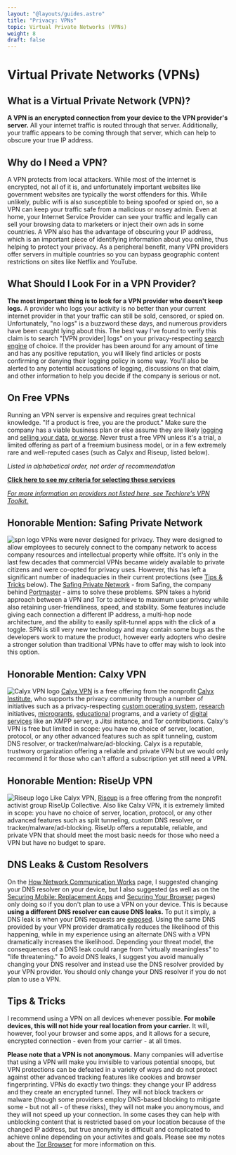 ```yaml
---
layout: "@layouts/guides.astro"
title: "Privacy: VPNs"
topic: Virtual Private Networks (VPNs)
weight: 8
draft: false
---
```



# Virtual Private Networks (VPNs)

## What is a Virtual Private Network (VPN)?

**A VPN is an encrypted connection from your device to the VPN provider's server.** All your internet traffic is routed through that server. Additionally, your traffic appears to be coming through that server, which can help to obscure your true IP address.

## Why do I Need a VPN?

A VPN protects from local attackers. While most of the internet is encrypted, not all of it is, and unfortunately important websites like government websites are typically the worst offenders for this. While unlikely, public wifi is also susceptible to being spoofed or spied on, so a VPN can keep your traffic safe from a malicious or nosey admin. Even at home, your Internet Service Provider can see your traffic and legally can sell your browsing data to marketers or inject their own ads in some countries. A VPN also has the advantage of obscuring your IP address, which is an important piece of identifying information about you online, thus helping to protect your privacy. As a peripheral benefit, many VPN providers offer servers in multiple countries so you can bypass geographic content restrictions on sites like Netflix and YouTube.

## What Should I Look For in a VPN Provider?

**The most important thing is to look for a VPN provider who doesn't keep logs.** A provider who logs your activity is no better than your current internet provider in that your traffic can still be sold, censored, or spied on. Unfortunately, "no logs" is a buzzword these days, and numerous providers have been caught lying about this. The best way I've found to verify this claim is to search "[VPN provider] logs" on your privacy-respecting [search engine](/guides/less-important/habits#search-engines) of choice. If the provider has been around for any amount of time and has any positive reputation, you will likely find articles or posts confirming or denying their logging policy in some way. You'll also be alerted to any potential accusations of logging, discussions on that claim, and other information to help you decide if the company is serious or not.

## On Free VPNs

<Highlighting variant="warning">

Running an VPN server is expensive and requires great technical knowledge. "If a product is free, you are the product." Make sure the company has a viable business plan or else assume they are likely [logging](https://www.howtogeek.com/342731/dont-use-facebooks-onavo-vpn-its-designed-to-spy-on-you/) and [selling your data](https://www.buzzfeednews.com/article/craigsilverman/vpn-and-ad-blocking-apps-sensor-tower), [or worse](https://www.makeuseof.com/tag/biggest-risks-using-free-vpns/). Never trust a free VPN unless it's a trial, a limited offering as part of a freemium business model, or in a few extremely rare and well-reputed cases (such as Calyx and Riseup, listed below).

</Highlighting>

_Listed in alphabetical order, not order of recommendation_

<ProsAndCons data={data} headingLevel={4} />

**[Click here to see my criteria for selecting these services](/criteria#vpns)**

_[For more information on providers not listed here, see Techlore's VPN Toolkit.](https://techlore.tech/vpn)_

## Honorable Mention: Safing Private Network

<img src="/images/logos/spn.png" alt="spn logo" class="float-left mx-6 w-24" /> VPNs
were never designed for privacy. They were designed to allow employees to
securely connect to the company network to access company resources and
intellectual property while offsite. It's only in the last few decades that
commercial VPNs became widely available to private citizens and were co-opted
for privacy uses. However, this has left a significant number of inadequacies in
their current protections (see [Tips &
Tricks](/guides/less-important/vpns/#tips--tricks) below). The [Safing Private
Network](https://safing.io/spn/) - from Safing, the company behind
[Portmaster](https://safing.io/) - aims to solve these problems. SPN takes a
hybrid approach between a VPN and Tor to achieve to maximum user privacy while
also retaining user-friendliness, speed, and stability. Some features include
giving each connection a different IP address, a multi-hop node architecture,
and the ability to easily split-tunnel apps with the click of a toggle. SPN is
still very new technology and may contain some bugs as the developers work to
mature the product, however early adopters who desire a stronger solution than
traditional VPNs have to offer may wish to look into this option.

## Honorable Mention: Calxy VPN

<img
  src="/images/logos/calyxvpn.png"
  alt="Calyx VPN logo"
  class="float-left mx-6 w-24"
/> [Calyx VPN](https://calyxos.org/docs/guide/apps/calyx-vpn/) is a free
offering from the nonprofit [Calyx Institute](https://calyxinstitute.org/), who
supports the privacy community through a number of initiatives such as a
privacy-respecting [custom operating system](https://calyxos.org/),
[research](https://calyxinstitute.org/projects/privacy-research) initiatives,
[microgrants](https://calyxinstitute.org/projects/microgrants-and-small-project-support),
[educational](https://calyxinstitute.org/projects/education) programs, and a
variety of [digital
services](https://calyxinstitute.org/projects/digital-services) like an XMPP
server, a Jitsi instance, and Tor contributions. Calxy's VPN is free but limited
in scope: you have no choice of server, location, protocol, or any other
advanced features such as split tunneling, custom DNS resolver, or
tracker/malware/ad-blocking. Calyx is a reputable, trustwory organization
offering a reliable and private VPN but we would only recommend it for those who
can't afford a subscription yet still need a VPN.

## Honorable Mention: RiseUp VPN

<img
  src="/images/logos/riseupvpn.png"
  alt="Riseup logo"
  class="float-left mx-6 w-24"
/> Like Calyx VPN, [Riseup](https://riseup.net/en/vpn) is a free offering from
the nonprofit activist group RiseUp Collective. Also like Calxy VPN, it is
extremely limited in scope: you have no choice of server, location, protocol, or
any other advanced features such as split tunneling, custom DNS resolver, or
tracker/malware/ad-blocking. RiseUp offers a reputable, reliable, and private
VPN that should meet the most basic needs for those who need a VPN but have no
budget to spare.

## DNS Leaks & Custom Resolvers

On the [How Network Communication Works](/guides/prologue/communication) page, I suggested changing your DNS resolver on your device, but I also suggested (as well as on the [Securing Mobile: Replacement Apps](/guides/most-important/mobile-apps) and [Securing Your Browser](/guides/most-important/browser) pages) only doing so if you don't plan to use a VPN on your device. This is because **using a different DNS resolver can cause DNS leaks.** To put it simply, a DNS leak is when your DNS requests are [exposed](https://en.wikipedia.org/wiki/DNS_leak). Using the same DNS provided by your VPN provider dramatically reduces the likelihood of this happening, while in my experience using an alternate DNS with a VPN dramatically increases the likelihood. Depending your threat model, the consequences of a DNS leak could range from "virtually meaningless" to "life threatening." To avoid DNS leaks, I suggest you avoid manually changing your DNS resolver and instead use the DNS resolver provided by your VPN provider. You should only change your DNS resolver if you do not plan to use a VPN.

## Tips & Tricks

I recommend using a VPN on all devices whenever possible. **For mobile devices, this will not hide your real location from your carrier.** It will, however, fool your browser and some apps, and it allows for a secure, encrypted connection - even from your carrier - at all times.

**Please note that a VPN is not anonymous.** Many companies will advertise that using a VPN will make you invisible to various potential snoops, but VPN protections can be defeated in a variety of ways and do not protect against other advanced tracking features like cookies and browser fingerprinting. VPNs do exactly two things: they change your IP address and they create an encrypted tunnel. They will not block trackers or malware (though some providers employ DNS-based blocking to mitigate some - but not all - of these risks), they will not make you anonymous, and they will not speed up your connection. In some cases they can help with unblocking content that is restricted based on your location because of the changed IP address, but true anonymity is difficult and complicated to achieve online depending on your activites and goals. Please see my notes about the [Tor Browser](/guides/most-important/browser#tor-browser) for more information on this.

